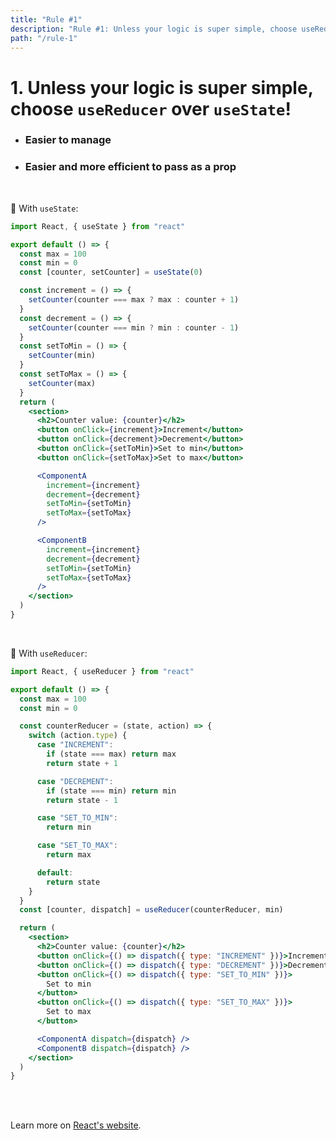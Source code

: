 ```yaml
---
title: "Rule #1"
description: "Rule #1: Unless your logic is super simple, choose useReducer over useState!"
path: "/rule-1"
---
```



# 1. Unless your logic is super simple, choose `useReducer` over `useState`!

- ### Easier to manage
- ### Easier and more efficient to pass as a prop

<br />

:red_circle: With `useState`:

```jsx
import React, { useState } from "react"

export default () => {
  const max = 100
  const min = 0
  const [counter, setCounter] = useState(0)

  const increment = () => {
    setCounter(counter === max ? max : counter + 1)
  }
  const decrement = () => {
    setCounter(counter === min ? min : counter - 1)
  }
  const setToMin = () => {
    setCounter(min)
  }
  const setToMax = () => {
    setCounter(max)
  }
  return (
    <section>
      <h2>Counter value: {counter}</h2>
      <button onClick={increment}>Increment</button>
      <button onClick={decrement}>Decrement</button>
      <button onClick={setToMin}>Set to min</button>
      <button onClick={setToMax}>Set to max</button>

      <ComponentA
        increment={increment}
        decrement={decrement}
        setToMin={setToMin}
        setToMax={setToMax}
      />

      <ComponentB
        increment={increment}
        decrement={decrement}
        setToMin={setToMin}
        setToMax={setToMax}
      />
    </section>
  )
}
```

<br />

:large_blue_circle: With `useReducer`:

```jsx
import React, { useReducer } from "react"

export default () => {
  const max = 100
  const min = 0

  const counterReducer = (state, action) => {
    switch (action.type) {
      case "INCREMENT":
        if (state === max) return max
        return state + 1

      case "DECREMENT":
        if (state === min) return min
        return state - 1

      case "SET_TO_MIN":
        return min

      case "SET_TO_MAX":
        return max

      default:
        return state
    }
  }
  const [counter, dispatch] = useReducer(counterReducer, min)

  return (
    <section>
      <h2>Counter value: {counter}</h2>
      <button onClick={() => dispatch({ type: "INCREMENT" })}>Increment</button>
      <button onClick={() => dispatch({ type: "DECREMENT" })}>Decrement</button>
      <button onClick={() => dispatch({ type: "SET_TO_MIN" })}>
        Set to min
      </button>
      <button onClick={() => dispatch({ type: "SET_TO_MAX" })}>
        Set to max
      </button>

      <ComponentA dispatch={dispatch} />
      <ComponentB dispatch={dispatch} />
    </section>
  )
}
```

<br />
<Container>
  <Example />
</Container>
<br />

Learn more on [React's website](https://reactjs.org/docs/hooks-reference.html).

<GoTo rule="2" />
